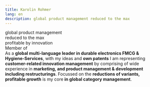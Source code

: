 ```yaml
---
title: Karolin Rohmer
lang: en
description: global product management reduced to the max
---
```



<Emopic>
  <div q:slot="slogan"><div class="break-sm">global product management</div> <div class="break-sm">reduced to the max</div></div>
  <div q:slot="subslogan">profitable by innovation</div>
  <div q:slot="memberof">Member of</div>
</Emopic>
<Bio>
  As a <b>global multi-language leader in durable electronics FMCG &amp; Hygiene-Services</b>, with my ideas and <b>own patents</b> I am representing <b>customer-related innovation management</b> by comprising of wide experience in <b>marketing, and product management &amp; development including restructurings</b>. Focussed on the <b>reductions of variants, profitable growth</b> is my core <b>in global category management</b>.
</Bio>
